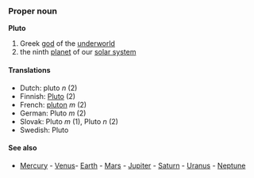 === Proper noun ===
'''Pluto'''

# Greek [[god]] of the [[underworld]]
# the ninth [[planet]] of our [[solar system]]

==== Translations ====
*Dutch: pluto ''n'' (2)
*Finnish: [[Pluto]] (2)
*French: [[pluton]] ''m'' (2)
*German: Pluto ''m'' (2)
*Slovak: Pluto ''m'' (1), Pluto ''n'' (2)
*Swedish: Pluto

==== See also ====
*[[Mercury]] - [[Venus]]- [[Earth]] - [[Mars]] - [[Jupiter]] - [[Saturn]] - [[Uranus]] - [[Neptune]]